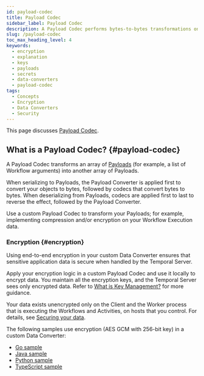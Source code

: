 ```yaml
---
id: payload-codec
title: Payload Codec
sidebar_label: Payload Codec
description: A Payload Codec performs bytes-to-bytes transformations on Temporal Payloads, often for compression and encryption.
slug: /payload-codec
toc_max_heading_level: 4
keywords:
  - encryption
  - explanation
  - keys
  - payloads
  - secrets
  - data-converters
  - payload-codec
tags:
  - Concepts
  - Encryption
  - Data Converters
  - Security
---
```


This page discusses [Payload Codec](#payload-codec). 

## What is a Payload Codec? {#payload-codec}

A Payload Codec transforms an array of [Payloads](/dataconversion#payload) (for example, a list of Workflow arguments) into another array of Payloads.

When serializing to Payloads, the Payload Converter is applied first to convert your objects to bytes, followed by codecs that convert bytes to bytes.
When deserializing from Payloads, codecs are applied first to last to reverse the effect, followed by the Payload Converter.

Use a custom Payload Codec to transform your Payloads; for example, implementing compression and/or encryption on your Workflow Execution data.

### Encryption {#encryption}

Using end-to-end encryption in your custom Data Converter ensures that sensitive application data is secure when handled by the Temporal Server.

Apply your encryption logic in a custom Payload Codec and use it locally to encrypt data.
You maintain all the encryption keys, and the Temporal Server sees only encrypted data. Refer to [What is Key Management?](/key-management) for more guidance.

Your data exists unencrypted only on the Client and the Worker process that is executing the Workflows and Activities, on hosts that you control. For details, see [Securing your data](/production-deployment/data-encryption).

The following samples use encryption (AES GCM with 256-bit key) in a custom Data Converter:

- [Go sample](https://github.com/temporalio/samples-go/tree/main/encryption)
- [Java sample](https://github.com/temporalio/samples-java/tree/main/core/src/main/java/io/temporal/samples/encryptedpayloads)
- [Python sample](https://github.com/temporalio/samples-python/tree/main/encryption)
- [TypeScript sample](https://github.com/temporalio/samples-typescript/tree/main/encryption)
